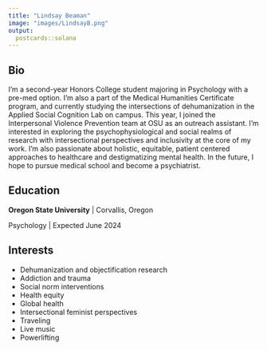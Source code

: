 ```yaml
---
title: "Lindsay Beaman"
image: "images/LindsayB.png"
output:
  postcards::solana
---
```

 
## Bio

I'm a second-year Honors College student majoring in Psychology with a pre-med option. I'm also a part of the Medical Humanities Certificate program, and currently studying the intersections of dehumanization in the Applied Social Cognition Lab on campus. This year, I joined the Interpersonal Violence Prevention team at OSU as an outreach assistant. I'm interested in exploring the psychophysiological and social realms of research with intersectional perspectives and inclusivity at the core of my work. I'm also passionate about holistic, equitable, patient centered approaches to healthcare and destigmatizing mental health. In the future, I hope to pursue medical school and become a psychiatrist.

## Education

**Oregon State University** | Corvallis, Oregon

Psychology | Expected June 2024

## Interests

* Dehumanization and objectification research
* Addiction and trauma
* Social norm interventions
* Health equity
* Global health
* Intersectional feminist perspectives
* Traveling
* Live music
* Powerlifting 